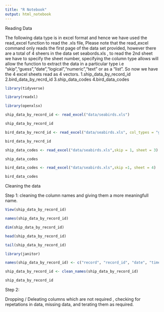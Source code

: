 ```yaml
---
title: "R Notebook"
output: html_notebook
---
```


Reading Data

The following data type is in excel format and hence we have used the read_excel function to read the .xls file,
Please note that the read_excel command only reads the first page of the data set provided, however there are a total of 4 sheers in the data set seabords.xls , to read the 2nd sheet we have to specify the sheet number, specifying the column type allows will allow the function to extract the data in a particular type i.e "skip","guess","date","logical","numeric","text" or as a "list".
So now we have the 4 excel sheets read as 4 vectors.
  1.ship_data_by_record_id
  2.bird_data_by_recrd_id
  3.ship_data_codes
  4.bird_data_codes

```r
library(tidyverse)

library(readxl)

library(openxlsx)

ship_data_by_record_id <- read_excel("data/seabirds.xls")

ship_data_by_record_id

bird_data_by_recrd_id <- read_excel("data/seabirds.xls", col_types = "guess" ,  sheet = 2)

bird_data_by_recrd_id

ship_data_codes <- read_excel("data/seabirds.xls",skip = 1, sheet = 3)

ship_data_codes

bird_data_codes <- read_excel("data/seabirds.xls",skip =1, sheet = 4)

bird_data_codes
```


Cleaning the data

Step 1: cleaning the column names and giving them a more meaningfull name.
```r
View(ship_data_by_record_id)

names(ship_data_by_record_id)

dim(ship_data_by_record_id)

head(ship_data_by_record_id)

tail(ship_data_by_record_id)
```

```r
library(janitor)

names(ship_data_by_record_id) <- c("record", "record_id", "date", "time", "latitude", "longitude", " east_west_hemisphere", "ship_activity", " ship_speed", "ship_direction", "cloud_cover", "precipitation", "wind_speed", "wind_dicertion", "air_temperature", "sea_level_pressure", "sea_state", "sea_surface_temp", "sea_surface_salinity", "sea_floor_depth", "observer_name", "bird_count", "month", "sount_hemisphere_season","longitude_360", "latitude_cell_center", "longitude_cell_360")

ship_data_by_record_id <- clean_names(ship_data_by_record_id)

ship_data_by_record_id


```

Step 2:

Dropping / Deleating columns which are not required , checking for repetations in data, missing data, and terating them as required.

